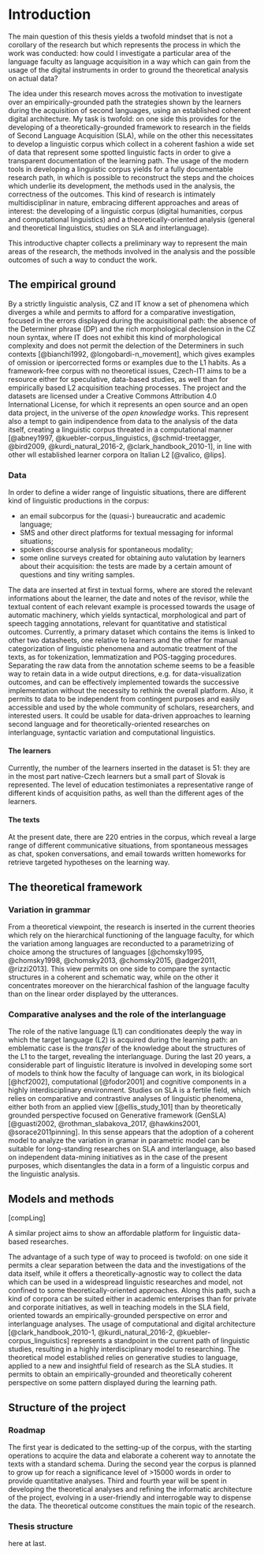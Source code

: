 # Introduction

The main question of this thesis yields a twofold mindset that is not a corollary of the research but which represents the process in which the work was conducted: how could I investigate a particular area of the language faculty as language acquisition in a way which can gain from the usage of the digital instruments in order to ground the theoretical analysis on actual data?


The idea under this research moves across the motivation to investigate over an empirically-grounded path the strategies shown by the learners during the acquisition of second languages, using an established coherent digital architecture. 
My task is twofold: on one side this provides for the developing of a  theoretically-grounded framework to research in the fields of Second Language Acquisition (SLA), while on the other this necessitates to develop a linguistic corpus which collect in a coherent fashion a wide set of data that represent some spotted linguistic facts in order to give a transparent documentation of the learning path.
The usage of the modern tools in developing a linguistic corpus yields for a fully documentable research path, in which is possible to reconstruct the steps and the choices which underlie its development, the methods used in the analysis, the correctness of the outcomes.
This kind of research is intimately multidisciplinar in nature, embracing different approaches and areas of interest: the developing of a linguistic corpus (digital humanities, corpus and computational linguistics) and a theoretically-oriented analysis (general and theoretical linguistics, studies on SLA and interlanguage). 

This introductive chapter collects a preliminary way to represent the main areas of the research, the methods involved in the analysis and the possible outcomes of such a way to conduct the work.



## The empirical ground





By a strictly linguistic analysis, CZ and IT know a set of phenomena which diverges a while and permits to afford for a comparative investigation, focused in the errors displayed during the acquisitional path: the absence of the Determiner phrase (DP) and the rich morphological declension in the CZ noun syntax, where IT does not exhibit this kind of morphological complexity and does not permit the delection of the Determiners in such contexts [@bianchi1992, @longobardi-n_movement], which gives examples of omission  or ipercorrected forms  or examples due to the L1 habits.
As a framework-free corpus with no theoretical issues, Czech-IT! aims to be a resource either for speculative, data-based studies, as well than for empirically based L2 acquisition teaching processes. 
The project and the datasets are licensed under a Creative Commons Attribution 4.0 International License, for which it represents an open source and an open data project, in the universe of the *open knowledge* works. This represent also a tempt to gain indipendence from data to the analysis of the data itself, creating a linguistic corpus threated in a computational manner [@abney1997, @kuebler-corpus_linguistics, @schmid-treetagger, @bird2009, @kurdi_natural_2016-2, @clark_handbook_2010-1], in line with other wll established learner corpora on Italian L2 [@valico, @lips].




### Data


In order to define a wider range of linguistic situations, there are different kind of linguistic productions in the corpus:

* an email subcorpus for the (quasi-) bureaucratic and academic language; 
* SMS and other direct platforms for textual messaging for informal situations;
* spoken discourse analysis for spontaneous modality;
* some online surveys created for obtaining auto valutation by learners about their acquisition: the tests are made by a certain amount of questions and tiny writing samples.

The data are inserted at first in textual forms, where are stored the relevant informations about the learner, the date and notes of the revisor, while the textual content of each relevant example is processed towards the usage of automatic machinery, which yields syntactical, morphological and part of speech tagging annotations, relevant for quantitative and statistical outcomes. Currently, a primary dataset which contains the items is linked to other two datasheets, one relative to learners and the other for manual categorization of linguistic phenomena and automatic treatment of the texts, as for tokenization, lemmatization and POS-tagging procedures. 
Separating the raw data from the annotation scheme seems to be a feasible way to retain data in a wide output directions, e.g. for data-visualization outcomes, and can be effectively implemented towards the successive implementation without the necessity to rethink the overall platform. Also, it permits to data to be independent from contingent purposes and easily accessible and used by the whole community of scholars, researchers, and interested users.
It could be usable for data-driven approaches to learning second language and for theoretically-oriented researches on interlanguage, syntactic variation and computational linguistics. 



#### The learners

Currently, the number of the learners inserted in the dataset is 51: they are in the most part native-Czech learners but a small part of Slovak is represented. 
The level of education testimoniates a representative range of different kinds of acquisition paths, as well than the different ages of the learners.



#### The texts

At the present date, there are 220 entries in the corpus, which reveal a large range of different communicative situations, from spontaneous messages as chat, spoken conversations, and email towards written homeworks for retrieve targeted hypotheses on the learning way. 



## The theoretical framework 


### Variation in grammar


From a theoretical viewpoint, the research is inserted in the current theories which rely on the hierarchical functioning of the language faculty, for which the variation among languages are reconducted to a parametrizing of choice among the structures of languages [@chomsky1995, @chomsky1998, @chomsky2013, @chomsky2015, @adger2011, @rizzi2013]. 
This view permits on one side to compare the syntactic structures in a coherent and schematic way, while on the other it concentrates moreover on the hierarchical fashion of the language faculty than on the linear order displayed by the utterances. 



### Comparative analyses and the role of the interlanguage

The role of the native language (L1) can conditionates deeply the way in which the target language (L2) is acquired during the learning path: an emblematic case is the *transfer* of the knowledge about the structures of the L1 to the target, revealing the interlanguage.
During the last 20 years, a considerable part of linguistic literature is involved in developing some sort of models to think how the faculty of language can work, in its biological [@hcf2002], computational [@fodor2001] and cognitive components in a highly interdisciplinary environment.
Studies on SLA is a fertile field, which relies on comparative and contrastive analyses of linguistic phenomena, either both from an applied view [@ellis_study_101] than by theoretically grounded perspective focused on Generative framework (GenSLA) [@guasti2002, @rothman_slabakova_2017, @hawkins2001, @sorace2011pinning]. 
In this sense appears that the adoption of a coherent model to analyze the variation in gramar in parametric model can be suitable for long-standing researches on SLA and interlanguage, also based on independent data-mining initiatives as in the case of the present purposes, which disentangles the data in a form of a linguistic corpus and the linguistic analysis.



## Models and methods

[compLing]

A similar project aims to show an affordable platform for linguistic  data-based researches.

The advantage of a such type of way to proceed is twofold: on one side it permits a clear separation between the data and the investigations of the data itself, while it offers a theoretically-agnostic way to collect the data which can be used in a widespread linguistic researches and model, not confined to some theoretically-oriented approaches.
Along this path, such a kind of corpora can be suited either in academic enterprises than for private and corporate initiatives, as well in teaching models in the SLA field, oriented towards an empirically-grounded perspective on error and interlanguage analyses.
The usage of computational and digital architecture [@clark_handbook_2010-1, @kurdi_natural_2016-2, @kuebler-corpus_linguistics]  represents a standpoint in the current path of linguistic studies, resulting in a highly interdisciplinary model to researching.
The theoretical model established relies on generative studies to language, applied to a new and insightful field of research as the SLA studies. It permits to obtain an empirically-grounded and theoretically coherent perspective on some pattern displayed during the learning path.




## Structure of the project

### Roadmap


The first year is dedicated to the setting-up of the corpus, with the starting operations to acquire the data and elaborate a coherent way to annotate the texts with a standard schema. During the second year the corpus is planned to grow up for reach a significance level of >15000 words in order to provide quantitative analyses.
Third and fourth year will be spent in developing the theoretical analyses and refining the informatic architecture of the project, evolving in a user-friendly and interrogable way to dispense the data.  The theoretical outcome constitues the main topic of the research.

### Thesis structure
here at last.
